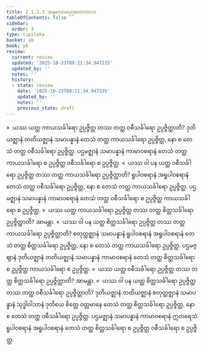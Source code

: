 ```yaml
---
title: 2.1.2.3 အနုလောမပုဂ္ဂလောကာသ
tableOfContents: false
sidebar:
  order: 3
type: tipitaka
basket: ab
book: y6
review:
  current: review
  updated: '2025-10-23T09:21:34.947235'
  updated_by: ''
  notes: ''
  history:
  - state: review
    date: '2025-10-23T09:21:34.947235'
    updated_by: ''
    notes: ''
    previous_state: draft
---
```



<ReviewStatus review={frontmatter.review} showDetails={true} />

<HypothesisAnnotation frontmatter={frontmatter} />

<DynamicBreadcrumb />

<Division number="32" book="y6" e="ch" v="34" p="10">

<Paragraph number="179" book="y6">
»  ယဿ ယတ္ထ ကာယသင်္ခါရော ဥပ္ပဇ္ဇိတ္ထ တဿ တတ္ထ ဝစီသင်္ခါရော ဥပ္ပဇ္ဇိတ္ထာတိ?
</Paragraph>

<Paragraph number="180" book="y6">
ဒုတိယဇ္ဈာနံ တတိယဇ္ဈာနံ သမာပန္နာနံ တေသံ တတ္ထ ကာယသင်္ခါရော ဥပ္ပဇ္ဇိတ္ထ, နော စ တေသံ တတ္ထ ဝစီသင်္ခါရော ဥပ္ပဇ္ဇိတ္ထ. ပဌမဇ္ဈာနံ သမာပန္နာနံ ကာမာဝစရာနံ တေသံ တတ္ထ ကာယသင်္ခါရော စ ဥပ္ပဇ္ဇိတ္ထ ဝစီသင်္ခါရော စ ဥပ္ပဇ္ဇိတ္ထ.
</Paragraph>

<Paragraph number="181" book="y6">
«  ယဿ ဝါ ပန ယတ္ထ ဝစီသင်္ခါရော ဥပ္ပဇ္ဇိတ္ထ တဿ တတ္ထ ကာယသင်္ခါရော ဥပ္ပဇ္ဇိတ္ထာတိ?
</Paragraph>

<Paragraph number="182" book="y6">
ရူပါဝစရာနံ အရူပါဝစရာနံ တေသံ တတ္ထ ဝစီသင်္ခါရော ဥပ္ပဇ္ဇိတ္ထ, နော စ တေသံ တတ္ထ ကာယသင်္ခါရော ဥပ္ပဇ္ဇိတ္ထ. ပဌမဇ္ဈာနံ သမာပန္နာနံ ကာမာဝစရာနံ တေသံ တတ္ထ ဝစီသင်္ခါရော စ ဥပ္ပဇ္ဇိတ္ထ ကာယသင်္ခါရော စ ဥပ္ပဇ္ဇိတ္ထ.
</Paragraph>

<Paragraph number="183" book="y6">
»  ယဿ ယတ္ထ ကာယသင်္ခါရော ဥပ္ပဇ္ဇိတ္ထ တဿ တတ္ထ စိတ္တသင်္ခါရော ဥပ္ပဇ္ဇိတ္ထာတိ? အာမန္တာ.
</Paragraph>

<Paragraph number="184" book="y6">
«  ယဿ ဝါ ပန ယတ္ထ စိတ္တသင်္ခါရော ဥပ္ပဇ္ဇိတ္ထ တဿ တတ္ထ ကာယသင်္ခါရော ဥပ္ပဇ္ဇိတ္ထာတိ?
</Paragraph>

<Paragraph number="185" book="y6">
စတုတ္ထဇ္ဈာနံ သမာပန္နာနံ ရူပါဝစရာနံ အရူပါဝစရာနံ တေသံ တတ္ထ စိတ္တသင်္ခါရော ဥပ္ပဇ္ဇိတ္ထ, နော စ တေသံ တတ္ထ ကာယသင်္ခါရော ဥပ္ပဇ္ဇိတ္ထ. ပဌမဇ္ဈာနံ ဒုတိယဇ္ဈာနံ တတိယဇ္ဈာနံ သမာပန္နာနံ ကာမာဝစရာနံ တေသံ တတ္ထ စိတ္တသင်္ခါရော စ ဥပ္ပဇ္ဇိတ္ထ ကာယသင်္ခါရော စ ဥပ္ပဇ္ဇိတ္ထ.
</Paragraph>

</Division>
<Division number="33" book="y6" e="ch" v="34" p="10">

<Paragraph number="186" book="y6">
»  ယဿ ယတ္ထ ဝစီသင်္ခါရော ဥပ္ပဇ္ဇိတ္ထ တဿ တတ္ထ စိတ္တသင်္ခါရော ဥပ္ပဇ္ဇိတ္ထာတိ? အာမန္တာ.
</Paragraph>

<Paragraph number="187" book="y6">
«  ယဿ ဝါ ပန ယတ္ထ စိတ္တသင်္ခါရော ဥပ္ပဇ္ဇိတ္ထ တဿ တတ္ထ ဝစီသင်္ခါရော ဥပ္ပဇ္ဇိတ္ထာတိ?
</Paragraph>

<Paragraph number="188" book="y6">
ဒုတိယဇ္ဈာနံ တတိယဇ္ဈာနံ စတုတ္ထဇ္ဈာနံ သမာပန္နာနံ သုဒ္ဓါဝါသာနံ ဒုတိယေ စိတ္တေ ဝတ္တမာနေ တေသံ တတ္ထ စိတ္တသင်္ခါရော ဥပ္ပဇ္ဇိတ္ထ, နော စ တေသံ တတ္ထ ဝစီသင်္ခါရော ဥပ္ပဇ္ဇိတ္ထ. ပဌမဇ္ဈာနံ သမာပန္နာနံ ကာမာဝစရာနံ ဣတရေသံ ရူပါဝစရာနံ အရူပါဝစရာနံ တေသံ တတ္ထ စိတ္တသင်္ခါရော စ ဥပ္ပဇ္ဇိတ္ထ ဝစီသင်္ခါရော စ ဥပ္ပဇ္ဇိတ္ထ.
</Paragraph>
</Division>